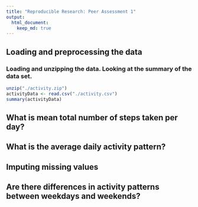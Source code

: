 ```yaml
---
title: "Reproducible Research: Peer Assessment 1"
output: 
  html_document:
    keep_md: true
---
```



## Loading and preprocessing the data
### Loading and unzipping the data. Looking at the summary of the data set. 
```r
unzip("./activity.zip")
activityData <- read.csv("./activity.csv")
summary(activityData)
```


## What is mean total number of steps taken per day?



## What is the average daily activity pattern?



## Imputing missing values



## Are there differences in activity patterns between weekdays and weekends?
